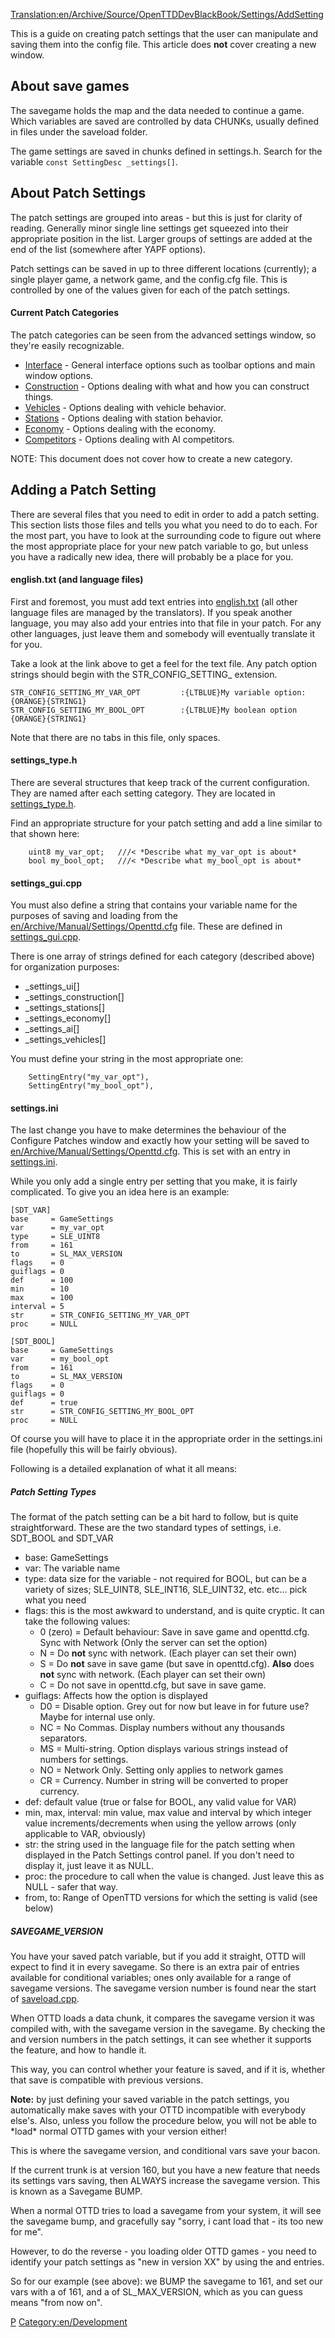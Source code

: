 [[Translation:en/Archive/Source/OpenTTDDevBlackBook/Settings/AddSetting]]
{{en/Development/Navigation}}

This is a guide on creating patch settings that the user can manipulate and saving them into the config file. This article does '''not''' cover creating a new window.

==About save games==
The savegame holds the map and the data needed to continue a game. Which variables are saved are controlled by data CHUNKs, usually defined in files under the saveload folder.

The game settings are saved in chunks defined in settings.h. Search for the variable <code>const SettingDesc _settings[]</code>.

==About Patch Settings==
The patch settings are grouped into areas - but this is just for clarity of reading. Generally minor single line settings get squeezed into their appropriate position in the list. Larger groups of settings are added at the end of the list (somewhere after YAPF options).

Patch settings can be saved in up to three different locations (currently); a single player game, a network game, and the config.cfg file. This is controlled by one of the values given for each of the patch settings.

====Current Patch Categories====
The patch categories can be seen from the advanced settings window, so they're easily recognizable.

*[[en/Archive/Manual/Settings/Advanced Settings/Interface|Interface]] - General interface options such as toolbar options and main window options.
*[[en/Archive/Manual/Settings/Advanced Settings/Construction|Construction]] - Options dealing with what and how you can construct things.
*[[en/Archive/Manual/Settings/Advanced Settings/Vehicles|Vehicles]] - Options dealing with vehicle behavior.
*[[en/Archive/Manual/Settings/Advanced Settings/Stations|Stations]] - Options dealing with station behavior.
*[[en/Archive/Manual/Settings/Advanced Settings/Economy|Economy]] - Options dealing with the economy.
*[[en/Archive/Manual/Settings/Advanced Settings/Competitors|Competitors]] - Options dealing with AI competitors.

NOTE: This document does not cover how to create a new category.

==Adding a Patch Setting==
There are several files that you need to edit in order to add a patch setting.  This section lists those files and tells you what you need to do to each.  For the most part, you have to look at the surrounding code to figure out where the most appropriate place for your new patch variable to go, but unless you have a radically new idea, there will probably be a place for you.

====english.txt (and language files)====
First and foremost, you must add text entries into [http://svn.openttd.org/trunk/src/lang/english.txt english.txt] (all other language files are managed by the translators).  If you speak another language, you may also add your entries into that file in your patch.  For any other languages, just leave them and somebody will eventually translate it for you.

Take a look at the link above to get a feel for the text file.  Any patch option strings should begin with the STR_CONFIG_SETTING_ extension.  

<pre>
STR_CONFIG_SETTING_MY_VAR_OPT         :{LTBLUE}My variable option: {ORANGE}{STRING1} 
STR_CONFIG_SETTING_MY_BOOL_OPT        :{LTBLUE}My boolean option {ORANGE}{STRING1}
</pre>

Note that there are no tabs in this file, only spaces.

====settings_type.h====
There are several structures that keep track of the current configuration. They are named after each setting category. They are located in [http://svn.openttd.org/trunk/src/settings_type.h settings_type.h].

Find an appropriate structure for your patch setting and add a line similar to that shown here:

<pre>
	uint8 my_var_opt;	///< *Describe what my_var_opt is about*
	bool my_bool_opt;	///< *Describe what my_bool_opt is about*
</pre>

====settings_gui.cpp====
You must also define a string that contains your variable name for the purposes of saving and loading from the [[en/Archive/Manual/Settings/Openttd.cfg]] file.  These are defined in [http://svn.openttd.org/trunk/src/settings_gui.cpp settings_gui.cpp].

There is one array of strings defined for each category (described above) for organization purposes:

*_settings_ui[]
*_settings_construction[]
*_settings_stations[]		
*_settings_economy[]
*_settings_ai[]
*_settings_vehicles[]

You must define your string in the most appropriate one:

<pre>
	SettingEntry("my_var_opt"),
	SettingEntry("my_bool_opt"),
</pre>

====settings.ini====
The last change you have to make determines the behaviour of the Configure Patches window and exactly how your setting will be saved to [[en/Archive/Manual/Settings/Openttd.cfg]].  This is set with an entry in [http://svn.openttd.org/trunk/src/table/settings.ini settings.ini].

While you only add a single entry per setting that you make, it is fairly complicated. To give you an idea here is an example:

 [SDT_VAR]
 base     = GameSettings
 var      = my_var_opt
 type     = SLE_UINT8
 from     = 161
 to       = SL_MAX_VERSION
 flags    = 0
 guiflags = 0
 def      = 100
 min      = 10
 max      = 100
 interval = 5
 str      = STR_CONFIG_SETTING_MY_VAR_OPT
 proc     = NULL

 [SDT_BOOL]
 base     = GameSettings
 var      = my_bool_opt
 from     = 161
 to       = SL_MAX_VERSION
 flags    = 0
 guiflags = 0
 def      = true
 str      = STR_CONFIG_SETTING_MY_BOOL_OPT
 proc     = NULL

Of course you will have to place it in the appropriate order in the settings.ini file (hopefully this will be fairly obvious).

Following is a detailed explanation of what it all means:

=====Patch Setting Types=====
The format of the patch setting can be a bit hard to follow, but is quite straightforward.  These are the two standard types of settings, i.e. SDT_BOOL and SDT_VAR

*base: GameSettings
*var: The variable name
*type: data size for the variable - not required for BOOL, but can be a variety of sizes; SLE_UINT8, SLE_INT16, SLE_UINT32, etc.   etc... pick what you need
*flags: this is the most awkward to understand, and is quite cryptic. It can take the following values:
**0 (zero) = Default behaviour: Save in save game and openttd.cfg.  Sync with Network (Only the server can set the option)
**N = Do '''not''' sync with network. (Each player can set their own)
**S = Do '''not''' save in save game (but save in openttd.cfg).  '''Also''' does '''not''' sync with network.  (Each player can set their own)
**C = Do not save in openttd.cfg, but save in save game.
*guiflags: Affects how the option is displayed
**D0 = Disable option.  Grey out for now but leave in for future use?  Maybe for internal use only.
**NC = No Commas.  Display numbers without any thousands separators.
**MS = Multi-string.  Option displays various strings instead of numbers for settings.
**NO = Network Only.  Setting only applies to network games
**CR = Currency.  Number in string will be converted to proper currency.
*def: default value (true or false for BOOL, any valid value for VAR)
*min, max, interval: min value, max value and interval by which integer value increments/decrements when using the yellow arrows (only applicable to VAR, obviously) 
*str: the string used in the language file for the patch setting when displayed in the Patch Settings control panel. If you don't need to display it, just leave it as NULL.
*proc: the procedure to call when the value is changed. Just leave this as NULL - safer that way.
*from, to: Range of OpenTTD versions for which the setting is valid (see below)

=====SAVEGAME_VERSION=====

You have your saved patch variable, but if you add it straight, OTTD will expect to find it in every savegame. So there is an extra pair of entries available for conditional variables; ones only available for a range of savegame versions. The savegame version number is found near the start of [http://svn.openttd.org/trunk/src/saveload/saveload.cpp saveload.cpp].

When OTTD loads a data chunk, it compares the savegame version it was compiled with, with the savegame version in the savegame. By checking the <from> and <to> version numbers in the patch settings, it can see whether it supports the feature, and how to handle it.

This way, you can control whether your feature is saved, and if it is, whether that save is compatible with previous versions.

'''Note:''' by just defining your saved variable in the patch settings, you automatically make saves with your OTTD incompatible with everybody else's. Also, unless you follow the procedure below, you will not be able to *load* normal OTTD games with your version either!

This is where the savegame version, and conditional vars save your bacon.

If the current trunk is at version 160, but you have a new feature that needs its settings vars saving, then ALWAYS increase the savegame version. This is known as a Savegame BUMP.

When a normal OTTD tries to load a savegame from your system, it will see the savegame bump, and gracefully say "sorry, i cant load that - its too new for me".

However, to do the reverse - you loading older OTTD games - you need to identify your patch settings as "new in version XX" by using the <from> and <to> entries.

So for our example (see above): we BUMP the savegame to 161, and set our vars with a <from> of 161, and a <to> of SL_MAX_VERSION, which as you can guess means "from now on". 



[[Category:en/Archive/Source/OpenTTDDevBlackBook|P]]
[[Category:en/Development]]